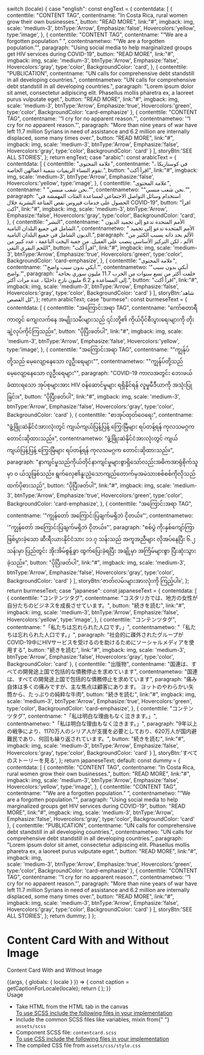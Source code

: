 
  switch (locale) {
    case "english":
      const engText = {
        contentdata: [
          {
            contenttile: "CONTENT TAG",
            contentname: "In Costa Rica, rural women grow their own businesses.",
            button: "READ MORE",
            link:"#",
            imgback: img,
            scale: 'medium-3',
            btnType:'Arrow',
            Emphasize:'false',
            Hovercolors:'yellow',
            type:'image',
          },
          {
            contenttile: "CONTENT TAG",
            contentname: "“We are a forgotten population.” ",
            contentnametwo: "“We are a forgotten population.”",
            paragraph: "Using social media to help marginalized groups get HIV services during COVID-19",
            button: "READ MORE",
            link:"#",
            imgback: img, 
            scale: 'medium-3',
            btnType:'Arrow',
            Emphasize:'false',
            Hovercolors:'gray',
            type:'color',
            BackgroundColor: 'card',
          },
          {
            contenttile: "PUBLICATION",
            contentname: "UN calls for comprehensive debt standstill in all developing countries.",
            contentnametwo: "UN calls for comprehensive debt standstill in all developing countries.",
            paragraph: "Lorem ipsum dolor sit amet, consectetur adipiscing elit. Phasellus mollis pharetra ex, a laoreet purus vulputate eget.",
            button: "READ MORE",
            link:"#",
            imgback: img,  
            scale: 'medium-3',
            btnType:'Arrow',
            Emphasize:'true',
            Hovercolors:'green',
            type:'color',
            BackgroundColor: 'card-emphasize'
          },
          {
            contenttile: "CONTENT TAG",
            contentname: '“I cry for no apparent reason.”',
            contentnametwo: '“I cry for no apparent reason.”',
            paragraph: "More than nine years of war have left 11.7 million Syrians in need of assistance and 6.2 million are internally displaced, some many times over.",
            button: "READ MORE",
            link:"#",
            imgback: img,
            scale: 'medium-3',
            btnType:'Arrow',
            Emphasize:'false',
            Hovercolors:'gray',
            type:'color',
            BackgroundColor: 'card'
          }
        ],
        storyBtn:'SEE ALL STORIES',
      };
      return engText;
    case "arabic":
      const arabicText = {
        contentdata: [
          {
            contenttile: "علامة المحتوى",
            contentname: "في كوستاريكا ، تقوم النساء الريفيات بتنمية أعمالهن الخاصة.",
            button: "اقرأ أكث",
            link:"#",
            imgback: img,
            scale: 'medium-3',
            btnType:'Arrow',
            Emphasize:'false',
            Hovercolors:'yellow',
            type:'image',
          },
          {
            contenttile: "علامة المحتوى",
            contentname: " \"نحن شعب منسي.\"",
            contentnametwo: "\"نحن شعب منسي.\"",
            paragraph: "استخدام وسائل التواصل الاجتماعي لمساعدة الفئات المهمشة في الحصول على خدمات فيروس نقص المناعة البشرية خلال COVID-19",
            button: "اقرأ أكث",
            link:"#",
            imgback: img,
            scale: 'medium-3',
            btnType:'Arrow',
            Emphasize:'false',
            Hovercolors:'gray',
            type:'color',
            BackgroundColor: 'card',
          },
          {
            contenttile: "النشر",
            contentname: " الأمم المتحدة تدعو إلى تجميد الديون الشامل في جميع البلدان النامية.",
            contentnametwo: " الأمم المتحدة تدعو إلى تجميد الديون الشامل في جميع البلدان النامية.",
            paragraph: "الألم بحد ذاته يسبب الكثير من الألم ، لكن التركيز الأساسي ينصب على العميل. من جعبة اليخت الناعمة ، عدد كبير من اللحم البقري النقي",
            button: "اقرأ أكث",
            link:"#",
            imgback: img,
            scale: 'medium-3',
            btnType:'Arrow',
            Emphasize:'true',
            Hovercolors:'green',
            type:'color',
            BackgroundColor: 'card-emphasize',
          },
          {
            contenttile: "علامة المحتوى",
            contentname: '"أبكي بدون سبب واضح."',
            contentnametwo: '"أبكي بدون سبب واضح."',
            paragraph: "خلفت أكثر من تسع سنوات من الحرب 11.7 مليون سوري بحاجة إلى المساعدة و 6.2 مليون نازح داخليًا ، عدة مرات أكثر.",
            button: "اقرأ أكث",
            link:"#",
            imgback: img,
            scale: 'medium-3',
            btnType:'Arrow',
            Emphasize:'false',
            Hovercolors:'gray',
            type:'color',
            BackgroundColor: 'card'
          }
        ],
        storyBtn:'شاهد كل القصص',
      };
      return arabicText;
    case "burmese":
      const burmeseText = {
        contentdata: [
          {
            contenttile: "အကြောင်းအရာ TAG",
            contentname: "ကော်စတာရီကာတွင် ကျေးလက်နေ အမျိုးသမီးများသည် ၎င်းတို့၏ ကိုယ်ပိုင်စီးပွားရေးများကို တိုးချဲ့လုပ်ကိုင်ကြသည်။",
            button: "ပိုပြီးဖတ်ပါ",
            link:"#",
            imgback: img,
            scale: 'medium-3',
            btnType:'Arrow',
            Emphasize:'false',
            Hovercolors:'yellow',
            type:'image',
          },
          {
            contenttile: "အကြောင်းအရာ TAG",
            contentname: "\"ကျွန်ုပ်တို့သည် မေ့လျော့နေသော လူဦးရေများ\"",
            contentnametwo: "\"ကျွန်ုပ်တို့သည် မေ့လျော့နေသော လူဦးရေများ\"",
            paragraph: "COVID-19 ကာလအတွင်း ဘေးဖယ်ခံထားရသော အုပ်စုများအား HIV ဝန်ဆောင်မှုများ ရရှိနိုင်ရန် လူမှုမီဒီယာကို အသုံးပြုခြင်း။",
            button: "ပိုပြီးဖတ်ပါ",
            link:"#",
            imgback: img,
            scale: 'medium-3',
            btnType:'Arrow',
            Emphasize:'false',
            Hovercolors:'gray',
            type:'color',
            BackgroundColor: 'card'
          },
          {
            contenttile: "စာအုပ်ထုတ်ဝေရေး",
            contentname: "ဖွံ့ဖြိုးဆဲနိုင်ငံအားလုံးတွင် ကျယ်ကျယ်ပြန့်ပြန့် ကြွေးမြီများ ရပ်တန့်ရန် ကုလသမဂ္ဂက တောင်းဆိုထားသည်။",
            contentnametwo: "ဖွံ့ဖြိုးဆဲနိုင်ငံအားလုံးတွင် ကျယ်ကျယ်ပြန့်ပြန့် ကြွေးမြီများ ရပ်တန့်ရန် ကုလသမဂ္ဂက တောင်းဆိုထားသည်။",
            paragraph: "နာကျင်မှုသည်ကိုယ်တိုင်နာကျင်မှုများစွာရှိသော်လည်းအဓိကအာရုံစိုက်သူမှာ ၀ ယ်သူဖြစ်သည်။ ရွက်လှေ၏နူးညံ့သောကျည်တောက်မှအမဲသားစစ်စစ်ကိုလိုသည်ထက်ပိုစားသည်",
            button: "ပိုပြီးဖတ်ပါ",
            link:"#",
            imgback: img,
            scale: 'medium-3',
            btnType:'Arrow',
            Emphasize:'true',
            Hovercolors:'green',
            type:'color',
            BackgroundColor: 'card-emphasize',
          },
          {
            contenttile: "အကြောင်းအရာ TAG",
            contentname: '"ကျွန်တော် အကြောင်းပြချက်မရှိဘဲ ငိုတယ်။"',
            contentnametwo: '"ကျွန်တော် အကြောင်းပြချက်မရှိဘဲ ငိုတယ်။"',
            paragraph: "စစ်ပွဲ ကိုးနှစ်ကျော်ကြာ ဖြစ်ပွားခဲ့သော ဆီးရီးယားနိုင်ငံသား ၁၁.၇ သန်းသည် အကူအညီများ လိုအပ်နေပြီး ၆.၂ သန်းမှာ ပြည်တွင်း အိုးအိမ်စွန့်ခွာ ထွက်ပြေးခဲ့ရပြီး အချို့မှာ အကြိမ်များစွာ ပြီးဆုံးသွားခဲ့သည်။",
            button: "ပိုပြီးဖတ်ပါ",
            link:"#",
            imgback: img,
            scale: 'medium-3',
            btnType:'Arrow',
            Emphasize:'false',
            Hovercolors:'gray',
            type:'color',
            BackgroundColor: 'card'
          }
        ],
         storyBtn:'ဇာတ်လမ်းများအားလုံးကို ကြည့်ပါ။',
      };
      return burmeseText;
    case "japanese":
      const japaneseText = {
        contentdata: [
          {
            contenttile: "コンテンツタグ",
            contentname: "コスタリカでは、地方の女性が自分たちのビジネスを成長させています。",
            button: "続きを読む",
            link:"#",
            imgback: img,
            scale: 'medium-3',
            btnType:'Arrow',
            Emphasize:'false',
            Hovercolors:'yellow',
            type:'image',
          },
          {
            contenttile: "コンテンツタグ",
            contentname: "「私たちは忘れられた人口です。」",
            contentnametwo: "「私たちは忘れられた人口です。」",
            paragraph: "社会的に疎外されたグループがCOVID-19中にHIVサービスを受けるのを助けるためにソーシャルメディアを使用する",
            button: "続きを読む",
            link:"#",
            imgback: img,
            scale: 'medium-3',
            btnType:'Arrow',
            Emphasize:'false',
            Hovercolors:'gray',
            type:'color',
            BackgroundColor: 'card'
          },
          {
            contenttile: "出版物",
            contentname: "国連は、すべての開発途上国で包括的な債務停止を求めています",
            contentnametwo: "国連は、すべての開発途上国で包括的な債務停止を求めています",
            paragraph: "痛み自体は多くの痛みですが、主な焦点は顧客にあります。 ヨットのやわらかい矢筒から、たっぷりの純粋な牛肉",
            button: "続きを読む",
            link:"#",
            imgback: img,
            scale: 'medium-3',
            btnType:'Arrow',
            Emphasize:'true',
            Hovercolors:'green',
            type:'color',
            BackgroundColor: 'card-emphasize',
          },
          {
            contenttile: "コンテンツタグ",
            contentname: "「私は明白な理由もなく泣きます。」",
            contentnametwo: "「私は明白な理由もなく泣きます。」",
            paragraph: "9年以上の戦争により、1170万人のシリア人が支援を必要としており、620万人が国内避難民であり、何回も繰り返されています。",
            button: "続きを読む",
            link:"#",
            imgback: img,
            scale: 'medium-3',
            btnType:'Arrow',
            Emphasize:'false',
            Hovercolors:'gray',
            type:'color',
            BackgroundColor: 'card'
          }
        ],
        storyBtn:'すべてのストーリーを見る',
      };
      return japaneseText;
    default:
      const dummy = {
        contentdata: [
          {
            contenttile: "CONTENT TAG",
            contentname: "In Costa Rica, rural women grow their own businesses.",
            button: "READ MORE",
            link:"#",
            imgback: img,
            scale: 'medium-3',
            btnType:'Arrow',
            Emphasize:'false',
            Hovercolors:'yellow',
            type:'image',
          },
          {
            contenttile: "CONTENT TAG",
            contentname: "“We are a forgotten population.” ",
            contentnametwo: "“We are a forgotten population.”",
            paragraph: "Using social media to help marginalized groups get HIV services during COVID-19",
            button: "READ MORE",
            link:"#",
            imgback: img, 
            scale: 'medium-3',
            btnType:'Arrow',
            Emphasize:'false',
            Hovercolors:'gray',
            type:'color',
            BackgroundColor: 'card'
          },
          {
            contenttile: "PUBLICATION",
            contentname: "UN calls for comprehensive debt standstill in all developing countries.",
            contentnametwo: "UN calls for comprehensive debt standstill in all developing countries.",
            paragraph: "Lorem ipsum dolor sit amet, consectetur adipiscing elit. Phasellus mollis pharetra ex, a laoreet purus vulputate eget.",
            button: "READ MORE",
            link:"#",
            imgback: img,  
            scale: 'medium-3',
            btnType:'Arrow',
            Emphasize:'true',
            Hovercolors:'green',
            type:'color',
            BackgroundColor: 'card-emphasize'
          },
          {
            contenttile: "CONTENT TAG",
            contentname: '“I cry for no apparent reason.”',
            contentnametwo: '“I cry for no apparent reason.”',
            paragraph: "More than nine years of war have left 11.7 million Syrians in need of assistance and 6.2 million are internally displaced, some many times over.",
            button: "READ MORE",
            link:"#",
            imgback: img,
            scale: 'medium-3',
            btnType:'Arrow',
            Emphasize:'false',
            Hovercolors:'gray',
            type:'color',
            BackgroundColor: 'card'
          }
        ],
        storyBtn:'SEE ALL STORIES',
      };
      return dummy;
  }
};


<Meta title="Components/UI components/Content Cards With and Without Image" />

<style>{`
 .subheading {
    font-weight: 700;
    font-size: 24px;
    color: #031c2d;
    letter-spacing: 1.5px;
    line-height: 24px;
    margin-bottom: 12px;
    margin-top: 40px;
  }
  .sbdocs .sbdocs-p,
  .sbdocs .sbdocs-li{
    font-size: 1rem;
  }
`}</style>

# Content Card With and Without Image

Content Card With and Without Image

<Story name="Content Cards With and Without Image">
  {(args, { globals: { locale } }) => {
    const caption = getCaptionForLocale(locale);
    return (
      <ContentCardWithAndWithoutImage
        data={caption.contentdata} storyBtn={caption.storyBtn} {...args}
      ></ContentCardWithAndWithoutImage>
    );
  }}
</Story>

<div className="subheading">Usage</div>
<ul>
  <li>Take HTML from the HTML tab in the canvas</li>
  <u>To use SCSS include the following files in your implementation</u>
  <li>
    Include the common SCSS files like variables, mixin from{" "}
    <code>assets/scss</code>
  </li>
  <li>
    Component SCSS file: <code>contentcard.scss</code>
  </li>
  <u>To use CSS include the following files in your implementation</u>
  <li>
    The compiled CSS file from <code>assets/css/style.css</code>
  </li>
</ul>
